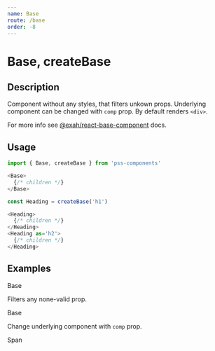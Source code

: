 ```yaml
---
name: Base
route: /base
order: -8
---
```



# Base, createBase

## Description

Component without any styles, that filters unkown props. Underlying component can be changed with `comp` prop. By default renders `<div>`.
  
For more info see [@exah/react-base-component](https://github.com/exah/react-base-component) docs.


## Usage

```js
import { Base, createBase } from 'pss-components'
```

```js
<Base>
  {/* children */}
</Base>
```


```js
const Heading = createBase('h1')
```

```js
<Heading>
  {/* children */}
</Heading>
<Heading as='h2'>
  {/* children */}
</Heading>
```

## Examples

<Playground>
  <Base>
    Base
  </Base>
</Playground>

Filters any none-valid prop.

<Playground>
  <Base filter_any_weird_prop='value'>
    Base
  </Base>
</Playground>

Change underlying component with `comp` prop.

<Playground>
  <Base as='span'>
    Span
  </Base>
</Playground>
